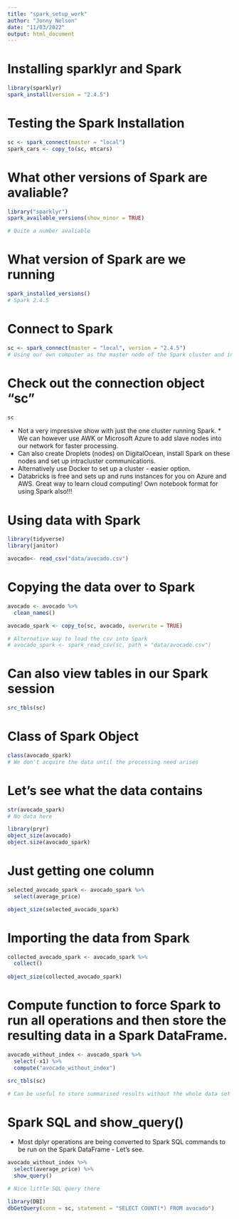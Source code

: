 ```yaml
---
title: "spark_setup_work"
author: "Jonny Nelson"
date: "11/03/2022"
output: html_document
---
```


# Installing sparklyr and Spark

```r
library(sparklyr)
spark_install(version = "2.4.5")
```

# Testing the Spark Installation 

```r
sc <- spark_connect(master = "local")
spark_cars <- copy_to(sc, mtcars)
```
# What other versions of Spark are avaliable?

```r
library("sparklyr")
spark_available_versions(show_minor = TRUE)

# Quite a number avaliable
```

# What version of Spark are we running

```r
spark_installed_versions()
# Spark 2.4.5 
```

# Connect to Spark

```r
sc <- spark_connect(master = "local", version = "2.4.5")
# Using our own computer as the master node of the Spark cluster and in this case it is the only node. Not very impressive :(
```

# Check out the connection object "sc"

```r
sc
```

* Not a very impressive show with just the one cluster running Spark. * We can however use AWK or Microsoft Azure to add slave nodes into our network for faster processing.
* Can also create Droplets (nodes) on DigitalOcean, install Spark on these nodes and set up intracluster communications.
* Alternatively use Docker to set up a cluster - easier option.
* Databricks is free and sets up and runs instances for you on Azure and AWS. Great way to learn cloud computing! Own notebook format for using Spark also!!!

# Using data with Spark

```r
library(tidyverse)
library(janitor)

avocado<- read_csv("data/avocado.csv")
```

# Copying the data over to Spark

```r
avocado <- avocado %>%
  clean_names()

avocado_spark <- copy_to(sc, avocado, overwrite = TRUE)

# Alternative way to load the csv into Spark
# avocado_spark <- spark_read_csv(sc, path = "data/avocado.csv")
```

# Can also view tables in our Spark session 

```r
src_tbls(sc)
```
# Class of Spark Object

```r
class(avocado_spark)
# We don't acquire the data until the processing need arises
```

# Let's see what the data contains 

```r
str(avocado_spark)
# No data here
```

```r
library(pryr)
object_size(avocado)
object.size(avocado_spark)
```
# Just getting one column

```r
selected_avocado_spark <- avocado_spark %>% 
  select(average_price)

object_size(selected_avocado_spark)
```

# Importing the data from Spark

```r
collected_avocado_spark <- avocado_spark %>%
  collect()
  
object_size(collected_avocado_spark)
```

# Compute function to force Spark to run all operations and then store the resulting data in a Spark DataFrame.

```r
avocado_without_index <- avocado_spark %>%
  select(-x1) %>%
  compute("avocado_without_index")

src_tbls(sc)

# Can be useful to store summarised results without the whole data set coming through to R.
```

# Spark SQL and show_query()

* Most dplyr operations are being converted to Spark SQL commands to be run on the Spark DataFrame - Let's see.

```r
avocado_without_index %>%
  select(average_price) %>%
  show_query()

# Nice little SQL query there
```



```r
library(DBI)
dbGetQuery(conn = sc, statement = "SELECT COUNT(*) FROM avocado")
```

